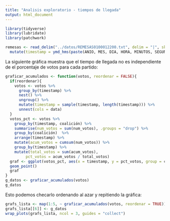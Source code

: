 ```yaml
---
title: "Analisis exploratorio - tiempos de llegada"
output: html_document
---
```


```r
library(tidyverse)
library(lubridate)
library(patchwork)
```

```r
remesas <- read_delim("../datos/REMESAS0100012200.txt", delim = "|", skip = 1) %>%
  mutate(timestamp = ymd_hms(paste(ANIO, MES, DIA, HORA, MINUTOS, SEGUNDOS, sep = "-")))
```

La siguiente gráfica muestra que el tiempo de llegada no es independiente
de el porcentaje de votos para cada partido:


```r
graficar_acumulados <- function(votos, reordenar = FALSE){
  if(reordenar){
    votos <- votos %>% 
      group_by(timestamp) %>% 
      nest() %>% 
      ungroup() %>% 
      mutate(timestamp = sample(timestamp, length(timestamp))) %>% 
      unnest(cols = data)
  }
  votos_pct <- votos %>% 
    group_by(timestamp, coalición) %>% 
    summarise(num_votos = sum(num_votos), .groups = "drop") %>% 
    group_by(coalición)  %>%
    arrange(timestamp) %>% 
    mutate(acum_votos = cumsum(num_votos)) %>% 
    group_by(timestamp) %>% 
    mutate(total_votos = sum(acum_votos),
         pct_votos = acum_votos / total_votos) 
  graf <- ggplot(votos_pct, aes(x = timestamp, y = pct_votos, group = coalición, colour = coalición)) +
  geom_point()
  graf
}
g_datos <- graficar_acumulados(votos)
g_datos
```
Esto podemos checarlo ordenando al azar y repitiendo la gráfica:

```r
grafs_lista <- map(1:5, ~ graficar_acumulados(votos, reordenar = TRUE)) 
grafs_lista[[6]] <- g_datos
wrap_plots(grafs_lista, ncol = 3, guides = "collect")
```

